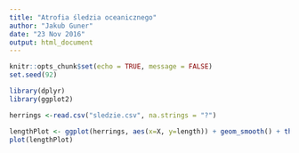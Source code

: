 ```yaml
---
title: "Atrofia śledzia oceanicznego"
author: "Jakub Guner"
date: "23 Nov 2016"
output: html_document
---
```


```r
knitr::opts_chunk$set(echo = TRUE, message = FALSE)
set.seed(92)
```

```r
library(dplyr)
library(ggplot2)
```

```r
herrings <-read.csv("sledzie.csv", na.strings = "?")
```

```r
lengthPlot <- ggplot(herrings, aes(x=X, y=length)) + geom_smooth() + theme_light()
plot(lengthPlot)
```
